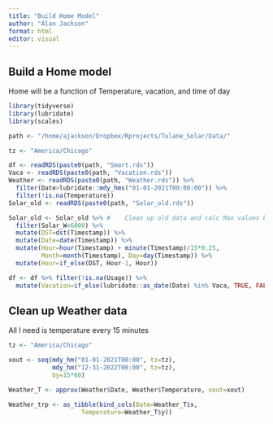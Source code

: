 ```yaml
---
title: "Build Home Model"
author: "Alan Jackson"
format: html
editor: visual
---
```


## Build a Home model

Home will be a function of Temperature, vacation, and time of day

```r

library(tidyverse)
library(lubridate)
library(scales)

path <- "/home/ajackson/Dropbox/Rprojects/Tulane_Solar/Data/"

tz <- "America/Chicago"

df <- readRDS(paste0(path, "Smart.rds"))
Vaca <- readRDS(paste0(path, "Vacation.rds"))
Weather <- readRDS(paste0(path, "Weather.rds")) %>% 
  filter(Date>lubridate::mdy_hms("01-01-2021T00:00:00")) %>% 
  filter(!is.na(Temperature))
Solar_old <- readRDS(paste0(path, "Solar_old.rds"))

Solar_old <- Solar_old %>% #    Clean up old data and calc Max values by time
  filter(Solar_W<6000) %>% 
  mutate(DST=dst(Timestamp)) %>% 
  mutate(Date=date(Timestamp)) %>%
  mutate(Hour=hour(Timestamp) + minute(Timestamp)/15*0.25,  
         Month=month(Timestamp), Day=day(Timestamp)) %>%
  mutate(Hour=if_else(DST, Hour-1, Hour)) 

df <- df %>% filter(!is.na(Usage)) %>% 
  mutate(Vacation=if_else(lubridate::as_date(Date) %in% Vaca, TRUE, FALSE))

```

##        Clean up Weather data

All I need is temperature every 15 minutes

```r
tz <- "America/Chicago"

xout <- seq(mdy_hm("01-01-2021T00:00", tz=tz),
            mdy_hm("12-31-2022T00:00", tz=tz),
            by=15*60)

Weather_T <- approx(Weather$Date, Weather$Temperature, xout=xout)

Weather_trp <- as_tibble(bind_cols(Date=Weather_T$x, 
                    Temperature=Weather_T$y))

```












